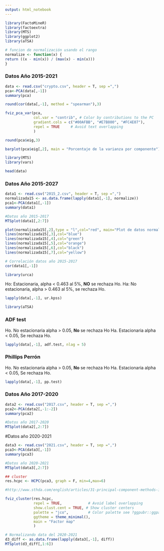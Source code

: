 ```yaml
---
output: html_notebook
---
```



```r
library(FactoMineR)
library(factoextra)
library(MTS)
library(ggplot2)
library(aTSA)
```
```r
# funcion de normalización usando el rango
normalize <- function(x) {
return ((x - min(x)) / (max(x) - min(x)))
}
```

### Datos Año 2015-2021

```r

data <- read.csv("crypto.csv", header = T, sep =",")
pca<-PCA(data[,-1])
summary(pca)

```

```r
round(cor(data[,-1], method = "spearman"),3)
```


```r
fviz_pca_var(pca,
             col.var = "contrib", # Color by contributions to the PC
             gradient.cols = c("#00AFBB", "#E7B800", "#FC4E07"),
             repel = TRUE     # Avoid text overlapping
             )
```
```r
round(pca$eig,3)
```


```r
barplot(pca$eig[,2], main = "Porcentaje de la varianza por componente")
```


```r
library(MTS)
library(vars)
```


```r
head(data)
```

### Datos Año 2015-2027



```r
data1 <- read.csv("2015_2.csv", header = T, sep =",")
normalizada15 <- as.data.frame(lapply(data1[,-1], normalize))
pca1<-PCA(data1[,-1])
summary(data1)

```


```r
#Datos año 2015-2017
MTSplot(data1[,2:7])
```

```r
plot(normalizada15[,2],type = "l",col="red", main="Plot de datos normalizados 2015-2017")
lines(normalizada15[,3],col="blue")
lines(normalizada15[,4],col="green")
lines(normalizada15[,5],col="orange")
lines(normalizada15[,6],col="black")
lines(normalizada15[,7],col="yellow")
```

```r
# Correlación datos año 2015-2017
cor(data1[,-1])
```

```r
library(urca)
```


Ho: Estacionaria, alpha < 0.463 al 5%, **NO** se rechaza Ho.
Ha: No estacionaria, alpha > 0.463 al 5%, se rechaza Ho.
```r
lapply(data[,-1], ur.kpss)
```
```r
library(aTSA)
```


### ADF test

Ho. No estacionaria alpha > 0.05, **No** se rechaza Ho
Ha. Estacionaria alpha < 0.05, Se rechaza Ho.

```r
lapply(data[,-1], adf.test, nlag = 5)
```
### Phillips Perrón

Ho. No estacionaria alpha > 0.05, **No** se rechaza Ho
Ha. Estacionaria alpha < 0.05, Se rechaza Ho.

```r
lapply(data[,-1], pp.test)
```


### Datos Año 2017-2020
```r
data2 <- read.csv("2017.csv", header = T, sep =",")
pca2<-PCA(data2[,-1:-2])
summary(pca2)

```
```r
#Datos año 2017-2020
MTSplot(data2[,2:7])
```
#Datos año 2020-2021
```r
data3 <- read.csv("2021.csv", header = T, sep =",")
pca3<-PCA(data3[,-1])
summary(pca3)

```

```r
#Datos año 2020-2021
MTSplot(data3[,2:7])
```



```r

## cluster
res.hcpc <- HCPC(pca3, graph = F, min=4,max=6)
```



```r

#http://www.sthda.com/english/articles/31-principal-component-methods-in-r-practical-guide/117-hcpc-hierarchical-clustering-on-principal-components-essentials/

fviz_cluster(res.hcpc,
             repel = TRUE,            # Avoid label overlapping
             show.clust.cent = TRUE, # Show cluster centers
             palette = "jco",         # Color palette see ?ggpubr::ggpar
             ggtheme = theme_minimal(),
             main = "Factor map"
             )
```



```r

# Normalizando data del 2020-2021
d3_diff <- as.data.frame(lapply(data3[,-1], diff))
MTSplot(d3_diff[,1:6])
```



